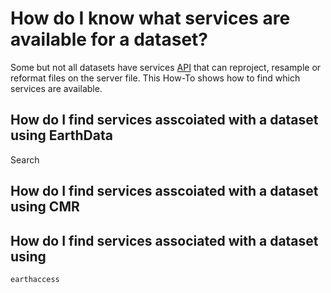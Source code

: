 # How do I know what services are available for a dataset?

Some but not all datasets have services [API](link_to_what_is_an_api)
that can reproject, resample or reformat files on the server file.
This How-To shows how to find which services are available.

## How do I find services asscoiated with a dataset using EarthData
   Search


## How do I find services asscoiated with a dataset using CMR

## How do I find services associated with a dataset using
   `earthaccess`
   